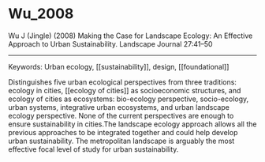 # Wu_2008

Wu J (Jingle) (2008) Making the Case for Landscape Ecology: An Effective Approach to Urban Sustainability. Landscape Journal 27:41–50

---

Keywords: Urban ecology, [[sustainability]], design, [[foundational]]	  

Distinguishes five urban ecological perspectives from three traditions: ecology in cities, [[ecology of cities]] as socioeconomic structures, and ecology of cities as ecosystems: bio-ecology perspective, socio-ecology, urban systems, integrative urban ecosystems, and urban landscape ecology perspective. None of the current perspectives are enough to ensure sustainability in cities.The landscape ecology approach allows all the previous approaches to be integrated together and could help develop urban sustainability. The metropolitan landscape is arguably the most effective focal level of study for urban sustainability.
